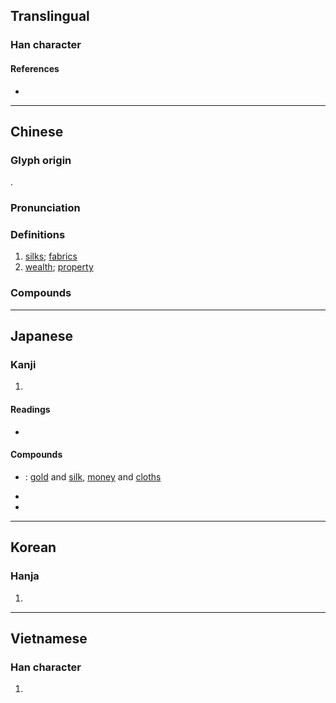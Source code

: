 {{character info/new}}
==Translingual==

===Han character===
{{Han char|rn=50|rad=巾|as=05|sn=8|four=26227|canj=HALB|ids=⿱白巾}}

====References====
* {{Han ref|kx=0330.070|dkj=08855|dj=0635.260|hdz=10734.060|uh=5E1B|ud=24091|bh=A9AD|bd=43437}}

----

==Chinese==
{{zh-forms}}

===Glyph origin===
{{Han etym}}
{{Han compound|白|巾|c1=p|c2=s|ls=psc|t2=cloth}}.

===Pronunciation===
{{zh-pron
|m=bó
|c=baak6
|mn=qz,tw,xm:pe̍h/zz:pe̍eh/qz:pia̍k/tw,xm,zz:pe̍k
|mn_note=pe̍h/pe̍eh - vernacular; pia̍k/pe̍k - literary
|mc=y
|oc=y
|ma=
|cat=n
}}

===Definitions===
{{zh-hanzi}}

# [[silk]]s; [[fabric]]s
# [[wealth]]; [[property]]

===Compounds===
{{zh-der|功垂竹帛|名垂竹帛|垂名竹帛|子女玉帛|布帛|布帛菽粟|帛丸|帛書|帛畫|幣帛|披帛|束帛|束髮封帛|毫帛|犧牲玉帛|玉帛|玉帛笙歌|竹帛|簡帛書|粟帛|絹帛|縑帛|衣不重帛|衣帛食肉|衲帛|裂帛|財帛|賜帛|金帛|錢帛|隔帛兒|雁帛|香帛}}

----

==Japanese==

===Kanji===
{{ja-kanji|grade=|rs=巾05}}

# {{defn|lang=ja|sort=巾05}}

====Readings====
* {{ja-readings|goon=[[びゃく]] (byaku)|kanon=[[はく]] (haku)|kun=[[きぬ]] (kinu)}}

====Compounds====
{{der-top|Compounds}}
* {{ja-r|金帛|きんぱく}}: [[gold]] and [[silk]], [[money]] and [[cloths]]
* {{ja-r|竹帛|ちくはく}}
* {{ja-r|幣帛|へいはく}}
{{der-bottom}}

----

==Korean==

===Hanja===
{{ko-hanja|hangeul=백|rv=baek|mr=paek}}

# {{defn|lang=ko|sort=巾05}}

----

==Vietnamese==

===Han character===
{{vi-hantu|[[bạch]]|rs=巾05}}

# {{defn|lang=vi|sort=巾05}}